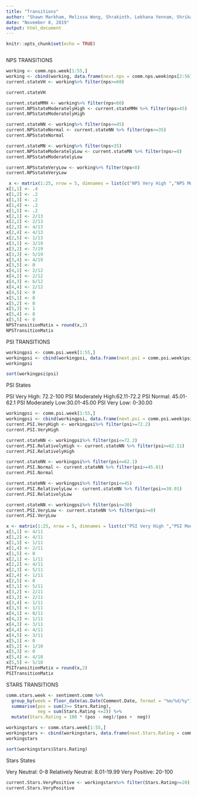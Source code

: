 ```yaml
---
title: "Transitions"
author: "Shawn Markham, Melissa Wong, Shrakinth, Lekhana Yennam, Shrikanth"
date: "November 8, 2019"
output: html_document
---
```


```r
knitr::opts_chunk$set(echo = TRUE)
```
```r
```

NPS TRANSITIONS

```r
working <- comm.nps.week[1:55,]
working <- cbind(working, data.frame(next.nps = comm.nps.week$nps[2:56]))
current.stateVH <- working%>% filter(nps>=60)

current.stateVH
```


```r
current.stateMMH <- working%>% filter(nps<60)
current.NPSstateModeratelyHigh <- current.stateMMH %>% filter(nps>45)
current.NPSstateModeratelyHigh 
```

```r
current.stateNN <- working%>% filter(nps<=45)
current.NPSstateNormal <- current.stateNN %>% filter(nps>=35)
current.NPSstateNormal
```

```r
current.stateMN <- working%>% filter(nps<35)
current.NPSstateModeratelyLow <- current.stateMN %>% filter(nps>=8)
current.NPSstateModeratelyLow
```


```r
current.NPSstateVeryLow <- working%>% filter(nps<8)
current.NPSstateVeryLow 
```



```r
 x <- matrix(1:25, nrow = 5, dimnames = list(c("NPS Very High ","NPS Moderately High","NPS Normal","NPS Moderately Low","NPS Very Low"), c("NPS Very High ","NPS Moderately High","NPS Normal","NPS Moderately Low","NPS Very Low")))
x[1,1] <- .4
x[1,2] <- .2
x[1,3] <- .2
x[1,4] <- .2
x[1,5] <- .2
x[2,1] <- 2/13
x[2,2] <- 2/13
x[2,3] <- 4/13
x[2,4] <- 4/13
x[2,5] <- 1/13
x[3,1] <- 3/19
x[3,2] <- 7/19
x[3,3] <- 5/19
x[3,4] <- 4/19
x[3,5] <- 0
x[4,1] <- 2/12
x[4,2] <- 2/12
x[4,3] <- 6/12
x[4,4] <- 2/12
x[4,5] <- 0
x[5,1] <- 0
x[5,2] <- 0
x[5,3] <- 1
x[5,4] <- 0
x[5,5] <- 0
NPSTransitionMatix = round(x,2)
NPSTransitionMatix

```



PSI TRANSITIONS



```r
workingpsi <- comm.psi.week[1:55,]
workingpsi <- cbind(workingpsi, data.frame(next.psi = comm.psi.week$psi[2:56]))
workingpsi
```

```r
sort(workingpsi$psi)
```

PSI States

PSI Very High: 72.2-100
PSI Moderately High:62.11-72.2
PSI Normal: 45.01-62.1
PSI Moderately Low:30.01-45.00
PSI Very Low: 0-30.00


```r
workingpsi <- comm.psi.week[1:55,]
workingpsi <- cbind(workingpsi, data.frame(next.psi = comm.psi.week$psi[2:56]))
current.PSI.VeryHigh <- workingpsi%>% filter(psi>=72.2)
current.PSI.VeryHigh
```

```r
current.stateNN <- workingpsi%>% filter(psi<=72.2)
current.PSI.RelativelyHigh <- current.stateNN %>% filter(psi>=62.11)
current.PSI.RelativelyHigh
```

```r
current.stateNN <- workingpsi%>% filter(psi<=62.1)
current.PSI.Normal <- current.stateNN %>% filter(psi>=45.01)
current.PSI.Normal
```

```r
current.stateNN <- workingpsi%>% filter(psi<=45)
current.PSI.RelativelyLow <- current.stateNN %>% filter(psi>=30.01)
current.PSI.RelativelyLow
```

```r
current.stateNN <- workingpsi%>% filter(psi<=30)
current.PSI.VeryLow <- current.stateNN %>% filter(psi>=0)
current.PSI.VeryLow
```
```r
x <- matrix(1:25, nrow = 5, dimnames = list(c("PSI Very High ","PSI Moderately High","PSI Normal","PSI Moderately Low","PSI Very Low"), c("PSI Very High ","PSI Moderately High","PSI Normal","PSI Moderately Low","PSI Very Low")))
x[1,1] <- 4/11
x[1,2] <- 4/11
x[1,3] <- 1/11
x[1,4] <- 2/11
x[1,5] <- 0
x[2,1] <- 1/11
x[2,2] <- 4/11
x[2,3] <- 5/11
x[2,4] <- 1/11
x[2,5] <- 0
x[3,1] <- 5/11
x[3,2] <- 2/11
x[3,3] <- 2/11
x[3,4] <- 1/11
x[3,5] <- 1/11
x[4,1] <- 0/11
x[4,2] <- 1/11
x[4,3] <- 3/11
x[4,4] <- 4/11
x[4,5] <- 3/11
x[5,1] <- 0
x[5,2] <- 1/10
x[5,3] <- 0
x[5,4] <- 4/10
x[5,5] <- 5/10
PSITransitionMatix = round(x,2)
PSITransitionMatix
```




STARS TRANSITIONS

```r
comm.stars.week <- sentiment.comm %>%
  group_by(week = floor_date(as.Date(Comment.Date, format = "%m/%d/%y"), unit = "week")) %>%
  summarise(pos = sum(3>= Stars.Rating),
            neg = sum(Stars.Rating <=2)) %>%
  mutate(Stars.Rating = 100 * (pos - neg)/(pos +  neg))
```


```r
workingstars <- comm.stars.week[1:55,]
workingstars <- cbind(workingstars, data.frame(next.Stars.Rating = comm.stars.week$Stars.Rating[2:56]))
workingstars
```
```r
sort(workingstars$Stars.Rating)
```

Stars States

Very Neutral: 0-8
Relatively Neutral: 8.01-19.99
Very Positive: 20-100



```r
current.Stars.VeryPositive <- workingstars%>% filter(Stars.Rating>=20)
current.Stars.VeryPositive
```

